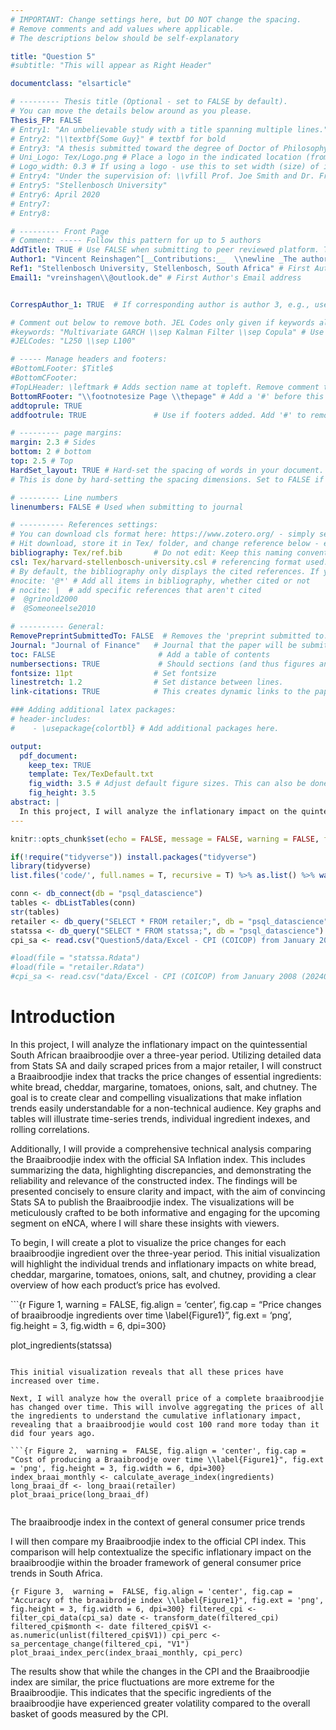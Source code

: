 ```yaml
---
# IMPORTANT: Change settings here, but DO NOT change the spacing.
# Remove comments and add values where applicable.
# The descriptions below should be self-explanatory

title: "Question 5"
#subtitle: "This will appear as Right Header"

documentclass: "elsarticle"

# --------- Thesis title (Optional - set to FALSE by default).
# You can move the details below around as you please.
Thesis_FP: FALSE
# Entry1: "An unbelievable study with a title spanning multiple lines."
# Entry2: "\\textbf{Some Guy}" # textbf for bold
# Entry3: "A thesis submitted toward the degree of Doctor of Philosophy"
# Uni_Logo: Tex/Logo.png # Place a logo in the indicated location (from your root, e.g. defaults to ~/Tex/Logo.png) and uncomment this line. Leave uncommented for no image
# Logo_width: 0.3 # If using a logo - use this to set width (size) of image
# Entry4: "Under the supervision of: \\vfill Prof. Joe Smith and Dr. Frank Smith"
# Entry5: "Stellenbosch University"
# Entry6: April 2020
# Entry7:
# Entry8:

# --------- Front Page
# Comment: ----- Follow this pattern for up to 5 authors
AddTitle: TRUE # Use FALSE when submitting to peer reviewed platform. This will remove author names.
Author1: "Vincent Reinshagen^[__Contributions:__  \\newline _The authors would like to thank no institution for money donated to this project. Thank you sincerely._]"  # First Author - note the thanks message displayed as an italic footnote of first page.
Ref1: "Stellenbosch University, Stellenbosch, South Africa" # First Author's Affiliation
Email1: "vreinshagen\\@outlook.de" # First Author's Email address


CorrespAuthor_1: TRUE  # If corresponding author is author 3, e.g., use CorrespAuthor_3: TRUE

# Comment out below to remove both. JEL Codes only given if keywords also given.
#keywords: "Multivariate GARCH \\sep Kalman Filter \\sep Copula" # Use \\sep to separate
#JELCodes: "L250 \\sep L100"

# ----- Manage headers and footers:
#BottomLFooter: $Title$
#BottomCFooter:
#TopLHeader: \leftmark # Adds section name at topleft. Remove comment to add it.
BottomRFooter: "\\footnotesize Page \\thepage" # Add a '#' before this line to remove footer.
addtoprule: TRUE
addfootrule: TRUE               # Use if footers added. Add '#' to remove line.

# --------- page margins:
margin: 2.3 # Sides
bottom: 2 # bottom
top: 2.5 # Top
HardSet_layout: TRUE # Hard-set the spacing of words in your document. This will stop LaTeX squashing text to fit on pages, e.g.
# This is done by hard-setting the spacing dimensions. Set to FALSE if you want LaTeX to optimize this for your paper.

# --------- Line numbers
linenumbers: FALSE # Used when submitting to journal

# ---------- References settings:
# You can download cls format here: https://www.zotero.org/ - simply search for your institution. You can also edit and save cls formats here: https://editor.citationstyles.org/about/
# Hit download, store it in Tex/ folder, and change reference below - easy.
bibliography: Tex/ref.bib       # Do not edit: Keep this naming convention and location.
csl: Tex/harvard-stellenbosch-university.csl # referencing format used.
# By default, the bibliography only displays the cited references. If you want to change this, you can comment out one of the following:
#nocite: '@*' # Add all items in bibliography, whether cited or not
# nocite: |  # add specific references that aren't cited
#  @grinold2000
#  @Someoneelse2010

# ---------- General:
RemovePreprintSubmittedTo: FALSE  # Removes the 'preprint submitted to...' at bottom of titlepage
Journal: "Journal of Finance"   # Journal that the paper will be submitting to, if RemovePreprintSubmittedTo is set to TRUE.
toc: FALSE                       # Add a table of contents
numbersections: TRUE             # Should sections (and thus figures and tables) be numbered?
fontsize: 11pt                  # Set fontsize
linestretch: 1.2                # Set distance between lines.
link-citations: TRUE            # This creates dynamic links to the papers in reference list.

### Adding additional latex packages:
# header-includes:
#    - \usepackage{colortbl} # Add additional packages here.

output:
  pdf_document:
    keep_tex: TRUE
    template: Tex/TexDefault.txt
    fig_width: 3.5 # Adjust default figure sizes. This can also be done in the chunks of the text.
    fig_height: 3.5
abstract: |
  In this project, I will analyze the inflationary impact on the quintessential South African braaibroodjie over a three-year period, using data from Stats SA and daily scraped prices from a major retailer. By constructing a Braaibroodjie index and visualizing price trends of its key ingredients, I will create clear and compelling visualizations to effectively communicate the inflation trends to a non-technical audience, while also providing a detailed technical comparison between the Braaibroodjie index and the official SA Inflation index for potential publication by Stats SA.
---
```


<!-- First: Set your default preferences for chunk options: -->

<!-- If you want a chunk's code to be printed, set echo = TRUE. message = FALSE stops R printing ugly package loading details in your final paper too. I also suggest setting warning = FALSE and checking for warnings in R, else you might find ugly warnings in your paper. -->

```r
knitr::opts_chunk$set(echo = FALSE, message = FALSE, warning = FALSE, fig.width = 6, fig.height = 5, fig.pos="H", fig.pos = 'H')

if(!require("tidyverse")) install.packages("tidyverse")
library(tidyverse)
list.files('code/', full.names = T, recursive = T) %>% as.list() %>% walk(~source(.))

conn <- db_connect(db = "psql_datascience")
tables <- dbListTables(conn)
str(tables)
retailer <- db_query("SELECT * FROM retailer;", db = "psql_datascience")
statssa <- db_query("SELECT * FROM statssa;", db = "psql_datascience")
cpi_sa <- read.csv("Question5/data/Excel - CPI (COICOP) from January 2008 (202405).csv")

#load(file = "statssa.Rdata")
#load(file = "retailer.Rdata")
#cpi_sa <- read.csv("data/Excel - CPI (COICOP) from January 2008 (202405).csv")
```


<!-- ############################## -->
<!-- # Start Writing here: -->
<!-- ############################## -->

# Introduction \label{Introduction}

In this project, I will analyze the inflationary impact on the quintessential South African braaibroodjie over a three-year period. Utilizing detailed data from Stats SA and daily scraped prices from a major retailer, I will construct a Braaibroodjie index that tracks the price changes of essential ingredients: white bread, cheddar, margarine, tomatoes, onions, salt, and chutney. The goal is to create clear and compelling visualizations that make inflation trends easily understandable for a non-technical audience. Key graphs and tables will illustrate time-series trends, individual ingredient indexes, and rolling correlations.

Additionally, I will provide a comprehensive technical analysis comparing the Braaibroodjie index with the official SA Inflation index. This includes summarizing the data, highlighting discrepancies, and demonstrating the reliability and relevance of the constructed index. The findings will be presented concisely to ensure clarity and impact, with the aim of convincing Stats SA to publish the Braaibroodjie index. The visualizations will be meticulously crafted to be both informative and engaging for the upcoming segment on eNCA, where I will share these insights with viewers.

<!-- The following is a code chunk. It must have its own unique name (after the r), or no name. After the comma follows commands for R which are self-explanatory. By default, the code and messages will not be printed in your pdf, just the output: -->

To begin, I will create a plot to visualize the price changes for each braaibroodjie ingredient over the three-year period. This initial visualization will highlight the individual trends and inflationary impacts on white bread, cheddar, margarine, tomatoes, onions, salt, and chutney, providing a clear overview of how each product's price has evolved.

```{r Figure 1,  warning =  FALSE, fig.align = 'center', fig.cap = "Price changes of braaibroodje ingredients over time \\label{Figure1}", fig.ext = 'png', fig.height = 3, fig.width = 6, dpi=300}

plot_ingredients(statssa)

```

This initial visualization reveals that all these prices have increased over time.

Next, I will analyze how the overall price of a complete braaibroodjie has changed over time. This will involve aggregating the prices of all the ingredients to understand the cumulative inflationary impact, revealing that a braaibroodjie would cost 100 rand more today than it did four years ago.

```{r Figure 2,  warning =  FALSE, fig.align = 'center', fig.cap = "Cost of producing a Braaibroodje over time \\label{Figure1}", fig.ext = 'png', fig.height = 3, fig.width = 6, dpi=300}
index_braai_monthly <- calculate_average_index(ingredients)
long_braai_df <- long_braai(retailer)
plot_braai_price(long_braai_df)


```



<!-- :::::: {.columns data-latex="[T]"} -->
<!-- ::: {.column data-latex="{0.7\textwidth}"} -->
<!-- ```{r, echo=FALSE, fig.width=4, fig.height=4} -->
<!-- par(mar = c(4, 4, .2, .1)) -->
<!-- plot(cars, pch = 19) -->
<!-- ``` -->
<!-- ::: -->
<!-- ::: {.column data-latex="{0.05\textwidth}"} -->
<!-- \ -->
<!-- ::: -->
<!-- ::: {.column data-latex="{0.2\textwidth}"} -->
<!-- \scriptsize -->

<!-- ## Data {-} -->
<!-- The figure on the left-hand side shows the `cars` data. -->

<!-- Lorem ipsum dolor sit amet, consectetur adipiscing elit, sed do -->
<!-- eiusmod tempor incididunt ut labore et dolore magna aliqua. Ut -->
<!-- enim ad minim veniam, quis nostrud exercitation ullamco laboris -->
<!-- nisi ut aliquip ex ea commodo consequat. -->
<!-- ::: -->
<!-- :::::: -->



The braaibroodje index in the context of general consumer price trends \label{Meth}

I will then compare my Braaibroodjie index to the official CPI index. This comparison will help contextualize the specific inflationary impact on the braaibroodjie within the broader framework of general consumer price trends in South Africa.

```{r Figure 3,  warning =  FALSE, fig.align = 'center', fig.cap = "Accuracy of the braaibrodje index \\label{Figure1}", fig.ext = 'png', fig.height = 3, fig.width = 6, dpi=300}
filtered_cpi <- filter_cpi_data(cpi_sa)
date <- transform_date(filtered_cpi)
filtered_cpi$month <- date
filtered_cpi$V1 <- as.numeric(unlist(filtered_cpi$V1))
cpi_perc <- sa_percentage_change(filtered_cpi, "V1")
plot_braai_index_perc(index_braai_monthly, cpi_perc)
```

The results show that while the changes in the CPI and the Braaibroodjie index are similar, the price fluctuations are more extreme for the Braaibroodjie. This indicates that the specific ingredients of the braaibroodjie have experienced greater volatility compared to the overall basket of goods measured by the CPI.

<!-- Make title of bibliography here: -->
<!-- \newpage -->

